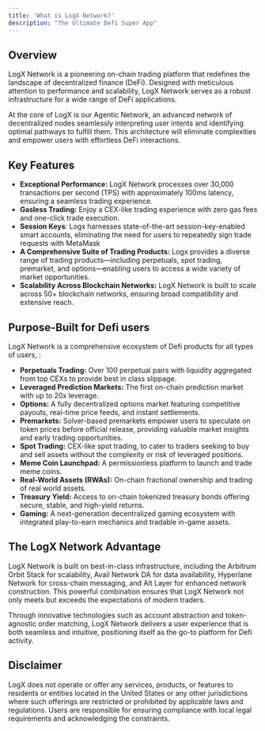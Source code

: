 ```yaml
---
title: 'What is LogX Network?'
description: "The Ultimate Defi Super App"
---
```


## Overview

LogX Network is a pioneering on-chain trading platform that redefines the landscape of decentralized finance (DeFi). Designed with meticulous attention to performance and scalability, LogX Network serves as a robust infrastructure for a wide range of DeFi applications.

At the core of LogX is our Agentic Network, an advanced network of decentralized nodes seamlessly interpreting user intents and identifying optimal pathways to fulfill them. This architecture will eliminate complexities and empower users with effortless DeFi interactions.

## Key Features

- **Exceptional Performance:** LogX Network processes over 30,000 transactions per second (TPS) with approximately 100ms latency, ensuring a seamless trading experience.
- **Gasless Trading:** Enjoy a CEX-like trading experience with zero gas fees and one-click trade execution.
- **Session Keys**: Logx harnesses state-of-the-art session-key-enabled smart accounts, eliminating the need for users to repeatedly sign trade requests with MetaMask
- **A Comprehensive Suite of Trading Products:** Logx provides a diverse range of trading products—including perpetuals, spot trading, premarket, and options—enabling users to access a wide variety of market opportunities.
- **Scalability Across Blockchain Networks:** LogX Network is built to scale across 50+ blockchain networks, ensuring broad compatibility and extensive reach.

## Purpose-Built for Defi users

LogX Network is a comprehensive ecosystem of Defi products for all types of users, :

- **Perpetuals Trading:** Over 100 perpetual pairs with liquidity aggregated from top CEXs to provide best in class slippage.  
- **Leveraged Prediction Markets:** The first on-chain prediction market with up to 20x leverage.  
- **Options:** A fully decentralized options market featuring competitive payouts, real-time price feeds, and instant settlements.
- **Premarkets:** Solver-based premarkets empower users to speculate on token prices before official release, providing valuable market insights and early trading opportunities.  
- **Spot Trading:** CEX-like spot trading, to cater to traders seeking to buy and sell assets without the complexity or risk of leveraged positions.  
- **Meme Coin Launchpad:** A permissionless platform to launch and trade meme coins.  
- **Real-World Assets (RWAs):** On-chain fractional ownership and trading of real world assets.  
- **Treasury Yield:** Access to on-chain tokenized treasury bonds offering secure, stable, and high-yield returns.  
- **Gaming:** A next-generation decentralized gaming ecosystem with integrated play-to-earn mechanics and tradable in-game assets.  

## The LogX Network Advantage

LogX Network is built on best-in-class infrastructure, including the Arbitrum Orbit Stack for scalability, Avail Network DA for data availability, Hyperlane Network for cross-chain messaging, and Alt Layer for enhanced network construction. This powerful combination ensures that LogX Network not only meets but exceeds the expectations of modern traders.

Through innovative technologies such as account abstraction and token-agnostic order matching, LogX Network delivers a user experience that is both seamless and intuitive, positioning itself as the go-to platform for Defi activity.

## Disclaimer

LogX does not operate or offer any services, products, or features to residents or entities located in the United States or any other jurisdictions where such offerings are restricted or prohibited by applicable laws and regulations. Users are responsible for ensuring compliance with local legal requirements and acknowledging the constraints.